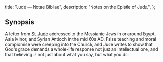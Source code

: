   title: "Jude — Notae Bibliae",
  description: "Notes on the Epistle of Jude.",
};

<Initial text="Epistle of Jude" />

## Synopsis

A letter from [St. Jude](/people/saints/apostles/jude) addressed to the Messianic Jews in or around Egypt, Asia Minor, and Syrian Antioch in the mid 60s AD. False teaching and moral compromise were creeping into the Church, and Jude writes to show that God's grace demands a whole-life response not just an intellectual one, and that believing is not just about what you say, but what you do.
